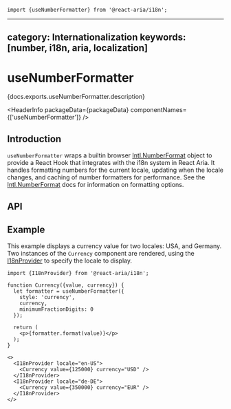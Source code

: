 <!-- Copyright 2020 Adobe. All rights reserved.
This file is licensed to you under the Apache License, Version 2.0 (the "License");
you may not use this file except in compliance with the License. You may obtain a copy
of the License at http://www.apache.org/licenses/LICENSE-2.0
Unless required by applicable law or agreed to in writing, software distributed under
the License is distributed on an "AS IS" BASIS, WITHOUT WARRANTIES OR REPRESENTATIONS
OF ANY KIND, either express or implied. See the License for the specific language
governing permissions and limitations under the License. -->



```tsx import
import {useNumberFormatter} from '@react-aria/i18n';
```

---
category: Internationalization
keywords: [number, i18n, aria, localization]
---

# useNumberFormatter

<p>{docs.exports.useNumberFormatter.description}</p>

<HeaderInfo
  packageData={packageData}
  componentNames={['useNumberFormatter']} />

## Introduction

`useNumberFormatter` wraps a builtin browser [Intl.NumberFormat](https://developer.mozilla.org/en-US/docs/Web/JavaScript/Reference/Global_Objects/Intl/NumberFormat)
object to provide a React Hook that integrates with the i18n system in React Aria. It handles formatting numbers for the current locale,
updating when the locale changes, and caching of number formatters for performance. See the
[Intl.NumberFormat](https://developer.mozilla.org/en-US/docs/Web/JavaScript/Reference/Global_Objects/Intl/NumberFormat) docs for
information on formatting options.

## API

<FunctionAPI function={docs.exports.useNumberFormatter} links={docs.links} />

## Example

This example displays a currency value for two locales: USA, and Germany. Two instances of the `Currency` component are rendered,
using the [I18nProvider](I18nProvider.html) to specify the locale to display.

```tsx example
import {I18nProvider} from '@react-aria/i18n';

function Currency({value, currency}) {
  let formatter = useNumberFormatter({
    style: 'currency',
    currency,
    minimumFractionDigits: 0
  });

  return (
    <p>{formatter.format(value)}</p>
  );
}

<>
  <I18nProvider locale="en-US">
    <Currency value={125000} currency="USD" />
  </I18nProvider>
  <I18nProvider locale="de-DE">
    <Currency value={350000} currency="EUR" />
  </I18nProvider>
</>
```
